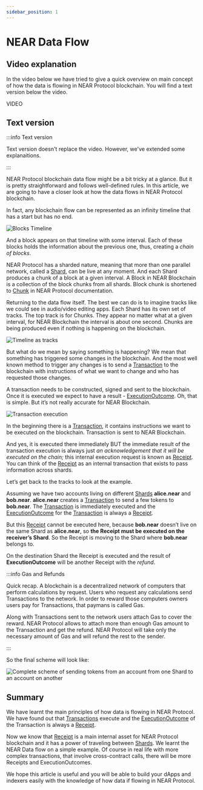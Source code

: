 ```yaml
---
sidebar_position: 1
---
```


# NEAR Data Flow

## Video explanation

In the video below we have tried to give a quick overview on main concept of how the data is flowing in NEAR Protocol blockchain. You will find a text version below the video.

VIDEO

## Text version

:::info Text version

Text version doesn't replace the video. However, we've extended some explanaitions.

:::

NEAR Protocol blockchain data flow might be a bit tricky at a glance. But it is pretty straightforward and follows well-defined rules. In this article, we are going to have a closer look at how the data flows in NEAR Protocol blockchain.

In fact, any blockchain flow can be represented as an infinity timeline that has a start but has no end.


![Blocks Timeline](/docs/flow/01-timeline.png)


And a block appears on that timeline with some interval. Each of these blocks holds the information about the previous one, thus, creating a *chain of blocks*.


NEAR Protocol has a sharded nature, meaning that more than one parallel network, called a [Shard](../structures/shard.mdx), can be live at any moment. And each Shard produces a chunk of a block at a given interval. A Block in NEAR Blockchain is a collection of the block chunks from all shards. Block chunk is shortened to [Chunk](../structures/chunk.mdx) in NEAR Protocol documentation.

Returning to the data flow itself. The best we can do is to imagine tracks like we could see in audio/video editing apps. Each Shard has its own set of tracks. The top track is for Chunks. They appear no matter what at a given interval, for NEAR Blockchain the interval is about one second. Chunks are being produced even if nothing is happening on the blockchain.

![Timeline as tracks](/docs/flow/02-tracks.png)

But what do we mean by saying something is happening? We mean that something has triggered some changes in the blockchain. And the most well known method to trigger any changes is to send a [Transaction](../structures/transaction.mdx) to the blockchain with instructions of what we want to change and who has requested those changes.

A transaction needs to be constructed, signed and sent to the blockchain. Once it is executed we expect to have a result - [ExecutionOutcome](../structures/execution_outcome.mdx). Oh, that is simple. But it’s not really accurate for NEAR Blockchain.

![Transaction execution](/docs/flow/03-tx-outcome-receipt.png)

In the beginning there is a [Transaction](../structures/transaction.mdx), it contains instructions we want to be executed on the blockchain. Transaction is sent to NEAR Blockchain.

And yes, it is executed there immediately BUT the immediate result of the transaction execution is always just *an acknowledgement that it will be executed on the chain;* this internal execution request is known as [Receipt](../structures/receipt.mdx). You can think of the [Receipt](../structures/receipt.mdx) as an internal transaction that exists to pass information across shards.

Let’s get back to the tracks to look at the example.

Assuming we have two accounts living on different [Shards](../structures/shard.mdx) **alice.near** and **bob.near**. **alice.near** creates a [Transaction](../structures/transaction.mdx) to send a few tokens to **bob.near**. The [Transaction](../structures/transaction.mdx) is immediately executed and the [ExecutionOutcome](../structures/execution_outcome.mdx) for the [Transaction](../structures/transaction.mdx) is always a [Receipt](../structures/receipt.mdx).

But this [Receipt](../structures/receipt.mdx) cannot be executed here, because **bob.near** doesn’t live on the same Shard as **alice.near**, so **the Receipt must be executed on the receiver’s Shard**. So the Receipt is moving to the Shard where **bob.near** belongs to.

On the destination Shard the Receipt is executed and the result of **ExecutionOutcome** will be another Receipt with the *refund*.

:::info Gas and Refunds

Quick recap. A blockchain is a decentralized network of computers that perform calculations by request. Users who request any calculations send Transactions to the network. In order to reward those computers owners users pay for Transactions, that paymans is called Gas.

Along with Transactions sent to the network users attach Gas to cover the reward. NEAR Protocol allows to attach more than enough Gas amount to the Transaction and get the refund. NEAR Protocol will take only the necessary amount of Gas and will refund the rest to the sender.

:::

So the final scheme will look like:

![Complete scheme of sending tokens from an account from one Shard to an account on another](/docs/flow/04-send-nears-flow.png)

## Summary

We have learnt the main principles of how data is flowing in NEAR Protocol. We have found out that [Transactions](../structures/transaction.mdx) execute and the [ExecutionOutcome](../structures/execution_outcome.mdx) of the Transaction is always a [Receipt](../structures/receipt.mdx).

Now we know that [Receipt](../structures/receipt.mdx) is a main internal asset for NEAR Protocol blockchain and it has a power of traveling between [Shards](../structures/shard.mdx). We learnt the NEAR Data flow on a simple example. Of course in real life with more complex transactions, that involve cross-contract calls, there will be more Receipts and ExecutionOutcomes.

We hope this article is useful and you will be able to build your dApps and indexers easily with the knowledge of how data if flowing in NEAR Protocol.
